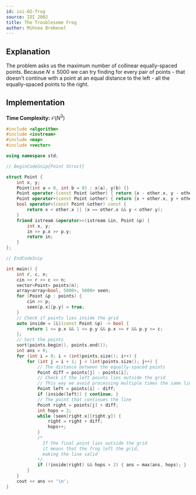 ```yaml
---
id: ioi-02-frog
source: IOI 2002
title: The Troublesome Frog
author: Mihnea Brebenel
---
```


## Explanation

The problem asks us the maximum number of collinear equally-spaced points.
Because $N \le 5000$ we can try finding for every pair of points - that
doesn't continue with a point at an equal distance to the left - all the
equally-spaced points to the right.

## Implementation

**Time Complexity:** $\mathcal{O}(N^3)$

<LanguageSection>
<CPPSection>

```cpp
#include <algorithm>
#include <iostream>
#include <map>
#include <vector>

using namespace std;

// BeginCodeSnip{Point Struct}

struct Point {
	int x, y;
	Point(int a = 0, int b = 0) : x(a), y(b) {}
	Point operator-(const Point &other) { return {x - other.x, y - other.y}; }
	Point operator+(const Point &other) { return {x + other.x, y + other.y}; }
	bool operator<(const Point &other) const {
		return x < other.x || (x == other.x && y < other.y);
	}
	friend istream &operator>>(istream &in, Point &p) {
		int x, y;
		in >> p.x >> p.y;
		return in;
	}
};

// EndCodeSnip

int main() {
	int r, c, n;
	cin >> r >> c >> n;
	vector<Point> points(n);
	array<array<bool, 5000>, 5000> seen;
	for (Point &p : points) {
		cin >> p;
		seen[p.x][p.y] = true;
	}
	// Check if points lies inside the grid
	auto inside = [&](const Point &p) -> bool {
		return 1 <= p.x && 1 <= p.y && p.x <= r && p.y <= c;
	};
	// Sort the points
	sort(points.begin(), points.end());
	int ans = 0;
	for (int i = 0; i < (int)points.size(); i++) {
		for (int j = i + 1; j < (int)points.size(); j++) {
			// The distance between the equally-spaced points
			Point diff = points[j] - points[i];
			// Check if the left points lies outside the grid
			// This way we avoid processing multiple times the same line
			Point left = points[i] - diff;
			if (inside(left)) { continue; }
			// The point that continues the line
			Point right = points[j] + diff;
			int hops = 2;
			while (seen[right.x][right.y]) {
				right = right + diff;
				hops++;
			}
			/*
			  If the final point lies outside the grid
			  it means that the frog left the grid,
			  making the line valid
			*/
			if (!inside(right) && hops > 2) { ans = max(ans, hops); }
		}
	}
	cout << ans << '\n';
}
```

</CPPSection>
</LanguageSection>
